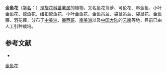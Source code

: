 {{Speciesbox
| name = 金鱼花
| status = 
| status_system = 
| image = Ipomoea lobata 02.jpg
| image_width = 250px
| genus = Ipomoea
| species = versicolor
| authority = (Cerv.) [[Thell.|Thell.]]
| synonyms = ''Ipomoea versicolor'' <small>[[Meisn.|Meisn.]]</small><br />
''Mina lobata'' <small>[[Cerv.|Cerv.]]</small><br />
''Quamoclit lobata''
}}

'''金鱼花'''（[[学名|学名]]：{{lang|la|''Ipomoea lobata''}}）是[[旋花科|旋花科]][[番薯属|番薯属]]的植物，又名鱼花茑萝、可伦花、串金鱼、小叶金鱼花、鲸鱼花、纽扣鲸鱼花、小叶金鱼花、金鱼吊兰、袋鼠吊兰、袋鼠花、金鱼藤、羽花蘿，分布于[[中美洲|中美洲]]、[[墨西哥|墨西哥]]、[[南美洲|南美洲]]以及[[中国大陆|中国大陆]]的[[云南|云南]]等地，目前已由人工引种栽培。

== 参考文献 ==
<div class="references-small">
* {{cite web| url =http://www.bioinfo.cn/db05/KmzwSpecies.php?action=view&id=5643| title =金鱼花| work =《中国高等植物数据库全库》| publisher =中国科学院微生物研究所| author =昆明植物研究所| accessdate =2009-02-25| archive-date =2016-03-05| archive-url =https://web.archive.org/web/20160305004419/http://www.bioinfo.cn/db05/KmzwSpecies.php?action=view&id=5643| dead-url =yes}}
</div>
{{Taxonbar|from=Q159207}}

[[Category:番薯属|金鱼花]]


{{植物小作品}}